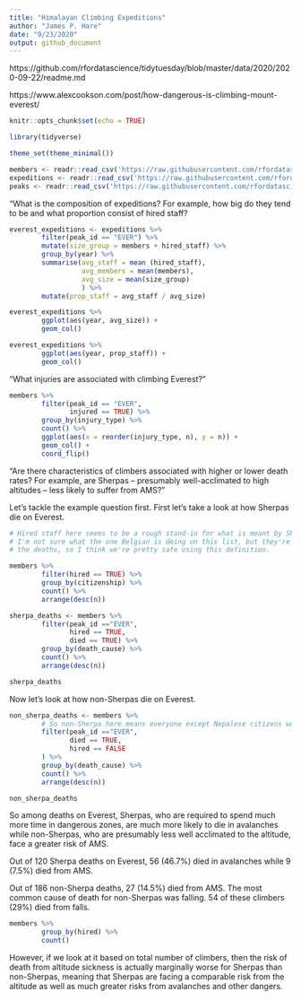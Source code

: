 ```yaml
---
title: "Himalayan Climbing Expeditions"
author: "James P. Hare"
date: "9/23/2020"
output: github_document
---
```


https://github.com/rfordatascience/tidytuesday/blob/master/data/2020/2020-09-22/readme.md

https://www.alexcookson.com/post/how-dangerous-is-climbing-mount-everest/


```r
knitr::opts_chunk$set(echo = TRUE)

library(tidyverse)

theme_set(theme_minimal())

members <- readr::read_csv('https://raw.githubusercontent.com/rfordatascience/tidytuesday/master/data/2020/2020-09-22/members.csv')
expeditions <- readr::read_csv('https://raw.githubusercontent.com/rfordatascience/tidytuesday/master/data/2020/2020-09-22/expeditions.csv')
peaks <- readr::read_csv('https://raw.githubusercontent.com/rfordatascience/tidytuesday/master/data/2020/2020-09-22/peaks.csv')
```

"What is the composition of expeditions? For example, how big do they tend to be and what proportion consist of hired staff?

```r
everest_expeditions <- expeditions %>% 
        filter(peak_id == "EVER") %>% 
        mutate(size_group = members + hired_staff) %>% 
        group_by(year) %>% 
        summarise(avg_staff = mean (hired_staff),
                  avg_members = mean(members),
                  avg_size = mean(size_group)
                  ) %>% 
        mutate(prop_staff = avg_staff / avg_size)
```

```r
everest_expeditions %>% 
        ggplot(aes(year, avg_size)) +
        geom_col()
```

```r
everest_expeditions %>% 
        ggplot(aes(year, prop_staff)) +
        geom_col()
```

"What injuries are associated with climbing Everest?"

```r
members %>% 
        filter(peak_id == "EVER",
               injured == TRUE) %>%
        group_by(injury_type) %>% 
        count() %>% 
        ggplot(aes(x = reorder(injury_type, n), y = n)) +
        geom_col() +
        coord_flip()
```

"Are there characteristics of climbers associated with higher or lower death rates? For example, are Sherpas – presumably well-acclimated to high altitudes – less likely to suffer from AMS?"

Let's tackle the example question first. First let's take a look at how Sherpas die on Everest. 

```r
# Hired staff here seems to be a rough stand-in for what is meant by Sherpa. 
# I'm not sure what the one Belgian is doing on this list, but they're not among
# the deaths, so I think we're pretty safe using this definition.

members %>% 
        filter(hired == TRUE) %>% 
        group_by(citizenship) %>% 
        count() %>% 
        arrange(desc(n))
```


```r
sherpa_deaths <- members %>% 
        filter(peak_id =="EVER",
               hired == TRUE,
               died == TRUE) %>%
        group_by(death_cause) %>% 
        count() %>% 
        arrange(desc(n))

sherpa_deaths
```

Now let's look at how non-Sherpas die on Everest.

```r
non_sherpa_deaths <- members %>% 
        # So non-Sherpa here means everyone except Nepalese citizens working as hired staff
        filter(peak_id =="EVER",
               died == TRUE,
               hired == FALSE
        ) %>% 
        group_by(death_cause) %>% 
        count() %>% 
        arrange(desc(n))

non_sherpa_deaths
```

So among deaths on Everest, Sherpas, who are required to spend much more time in dangerous zones, are much more likely to die in avalanches while non-Sherpas, who are presumably less well acclimated to the altitude, face a greater risk of AMS.

Out of 120 Sherpa deaths on Everest, 56 (46.7%) died in avalanches while 9 (7.5%) died from AMS.

Out of 186 non-Sherpa deaths, 27 (14.5%) died from AMS. The most common cause of death for non-Sherpas was falling. 54 of these climbers (29%) died from falls.

```r
members %>% 
        group_by(hired) %>% 
        count()
```

However, if we look at it based on total number of climbers, then the risk of death from altitude sickness is actually marginally worse for Sherpas than non-Sherpas, meaning that Sherpas are facing a comparable risk from the altitude as well as much greater risks from avalanches and other dangers.
